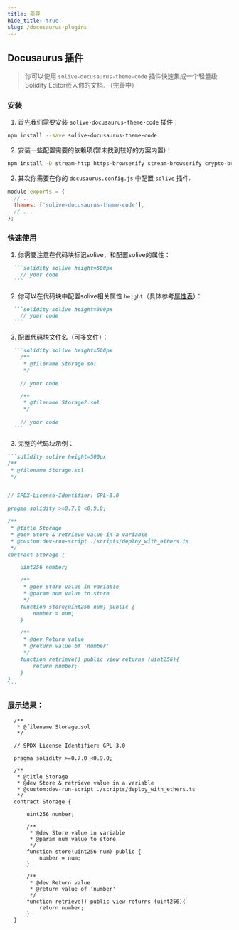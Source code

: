 ```yaml
---
title: 引导
hide_title: true
slug: /docusaurus-plugins
---
```



## Docusaurus 插件

> 你可以使用 `solive-docusaurus-theme-code` 插件快速集成一个轻量级Solidity Editor嵌入你的文档. （完善中）

### 安装

1. 首先我们需要安装 `solive-docusaurus-theme-code` 插件：
```bash npm2yarn
npm install --save solive-docusaurus-theme-code
```

2. 安装一些配置需要的依赖项(暂未找到较好的方案内置)：
```bash npm2yarn
npm install -D stream-http https-browserify stream-browserify crypto-browserify stream-browserify path-browserify events os-browserify buffer url assert tty-browserify util browserify-zlib
```

2. 其次你需要在你的 `docusaurus.config.js` 中配置 `solive` 插件.

```js {3}
module.exports = {
  // ...
  themes: ['solive-docusaurus-theme-code'],
  // ...
};
```

### 快速使用

1. 你需要注意在代码块标记solive，和配置solive的属性：
````md
  ```solidity solive height=500px
    // your code
  ```
````

2. 你可以在代码块中配置solive相关属性 `height`（具体参考[属性表](/docs/docusaurus-plugins/props)）：
````md
  ```solidity solive height=300px
    // your code
  ```
````

3. 配置代码块文件名（可多文件）：
````md
  ```solidity solive height=500px
    /**
     * @filename Storage.sol
     */

    // your code

    /**
     * @filename Storage2.sol
     */

    // your code
  ```
````

3. 完整的代码块示例：
````md
```solidity solive height=500px
/**
 * @filename Storage.sol
 */


// SPDX-License-Identifier: GPL-3.0

pragma solidity >=0.7.0 <0.9.0;

/**
 * @title Storage
 * @dev Store & retrieve value in a variable
 * @custom:dev-run-script ./scripts/deploy_with_ethers.ts
 */
contract Storage {

    uint256 number;

    /**
     * @dev Store value in variable
     * @param num value to store
     */
    function store(uint256 num) public {
        number = num;
    }

    /**
     * @dev Return value
     * @return value of 'number'
     */
    function retrieve() public view returns (uint256){
        return number;
    }
}
```
````

### 展示结果：

```solidity solive height=500px
  /**
   * @filename Storage.sol
   */

  // SPDX-License-Identifier: GPL-3.0

  pragma solidity >=0.7.0 <0.9.0;

  /**
   * @title Storage
   * @dev Store & retrieve value in a variable
   * @custom:dev-run-script ./scripts/deploy_with_ethers.ts
   */
  contract Storage {

      uint256 number;

      /**
       * @dev Store value in variable
       * @param num value to store
       */
      function store(uint256 num) public {
          number = num;
      }

      /**
       * @dev Return value
       * @return value of 'number'
       */
      function retrieve() public view returns (uint256){
          return number;
      }
  }
```

